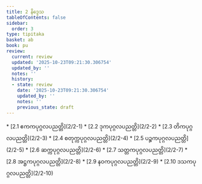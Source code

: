 ```yaml
---
title: 2 နိဒ္ဒေသ
tableOfContents: false
sidebar:
  order: 3
type: tipitaka
basket: ab
book: pu
review:
  current: review
  updated: '2025-10-23T09:21:30.306754'
  updated_by: ''
  notes: ''
  history:
  - state: review
    date: '2025-10-23T09:21:30.306754'
    updated_by: ''
    notes: ''
    previous_state: draft
---
```



<ReviewStatus review={frontmatter.review} showDetails={true} />

<HypothesisAnnotation frontmatter={frontmatter} />

<DynamicBreadcrumb />



<TableOfContents book="pu" section="2">
* [2.1 ဧကကပုဂ္ဂလပညတ္တိ](2/2-1)
* [2.2 ဒုကပုဂ္ဂလပညတ္တိ](2/2-2)
* [2.3 တိကပုဂ္ဂလပညတ္တိ](2/2-3)
* [2.4 စတုက္ကပုဂ္ဂလပညတ္တိ](2/2-4)
* [2.5 ပဉ္စကပုဂ္ဂလပညတ္တိ](2/2-5)
* [2.6 ဆက္ကပုဂ္ဂလပညတ္တိ](2/2-6)
* [2.7 သတ္တကပုဂ္ဂလပညတ္တိ](2/2-7)
* [2.8 အဋ္ဌကပုဂ္ဂလပညတ္တိ](2/2-8)
* [2.9 နဝကပုဂ္ဂလပညတ္တိ](2/2-9)
* [2.10 ဒသကပုဂ္ဂလပညတ္တိ](2/2-10)
</TableOfContents>